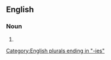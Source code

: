 ==English==

===Noun===
{{head|en|noun form}}

# {{plural of|en|amiability}}

[[Category:English plurals ending in "-ies"]]
